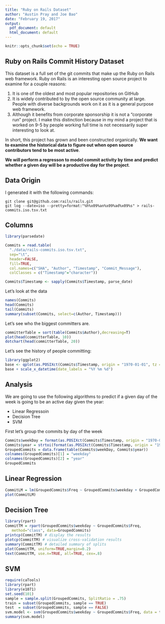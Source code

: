```yaml
---
title: "Ruby on Rails Dataset"
author: "Austin Pray and Joe Bao"
date: "February 19, 2017"
output:
  pdf_document: default
  html_document: default
---
```


```r
knitr::opts_chunk$set(echo = TRUE)
```

## Ruby on Rails Commit History Dataset

This dataset is a full set of the git commits that make up the Ruby on Rails web framework. Ruby on Rails is an interesting open source project to examine for a couple reasons:

1. It is one of the oldest and most popular repositories on GitHub
2. It is widely contributed to by the open source community at large. People with diverse backgrounds work on it as it is a general purpose web framework.
3. Although it benefits from corporate sponsorship it is not a "corporate run" project. I make this distinction because in my mind a project that is worked on 9-5 by people working full time is not necessarily super interesting to look at.

In short, this project has grown and been constructed organically. **We want to examine the historical data to figure out when open source contributors tend to be most active**.

**We will perform a regresson to model commit activity by time and predict whether a given day will be a productive day for the project**.

## Data Origin

I generated it with the following commands:

```
git clone git@github.com:rails/rails.git
git log --date=iso --pretty=format:"%h%x09%an%x09%ad%x09%s" > rails-commits.iso.tsv.txt
```

## Columns

```r
library(parsedate)

Commits = read.table(
  "./data/rails-commits.iso.tsv.txt",
  sep="\t",
  header=FALSE,
  fill=TRUE,
  col.names=c("SHA", "Author", "Timestamp", "Commit_Message"),
  colClasses = c("Timestamp"="character"))

Commits$Timestamp <- sapply(Commits$Timestamp, parse_date)
```

Let's look at the data

```r
names(Commits)
head(Commits)
tail(Commits)
summary(subset(Commits, select=c(Author, Timestamp)))
```

Let's see who the biggest committers are.

```r
committerTable = sort(table(Commits$Author),decreasing=T)
plot(head(committerTable, 10))
dotchart(head(committerTable, 20))
```

Let's see the history of people committing:

```r
library(ggplot2)
base <- qplot(as.POSIXct(Commits$Timestamp, origin = "1970-01-01", tz = "GMT"))
base + scale_x_datetime(date_labels = "%Y %m %d")
```

## Analysis

We are going to use the following algorithms to predict if a given day of the week is going to be an active day given the year:

- Linear Regressoin
- Decision Tree
- SVM

First let's group the commits by day of the week

```r
Commits$weekDay = format(as.POSIXct(Commits$Timestamp, origin = "1970-01-01", tz = "GMT"), "%A")
Commits$year = strtoi(format(as.POSIXct(Commits$Timestamp, origin = "1970-01-01", tz = "GMT"), "%Y"))
GroupedCommits = data.frame(table(Commits$weekDay, Commits$year))
colnames(GroupedCommits)[1] = "weekday"
colnames(GroupedCommits)[2] = "year"
GroupedCommits
```

## Linear Regression

```r
CommitLM = lm(GroupedCommits$Freq ~ GroupedCommits$weekday + GroupedCommits$year)
plot(CommitLM)
```

## Decision Tree

```r
library(rpart)
CommitTM = rpart(GroupedCommits$weekday ~ GroupedCommits$Freq, 
   method="class", data=GroupedCommits)
printcp(CommitTM) # display the results 
plotcp(CommitTM) # visualize cross-validation results 
summary(CommitTM) # detailed summary of splits
plot(CommitTM, uniform=TRUE,margin=0.2)
text(CommitTM, use.n=TRUE, all=TRUE, cex=.8)
```

## SVM

```r
require(caTools)
library(rpart)
library(e1071)
set.seed(101) 
sample = sample.split(GroupedCommits, SplitRatio = .75)
train = subset(GroupedCommits, sample == TRUE)
test  = subset(GroupedCommits, sample == FALSE)
svm.model <- svm(GroupedCommits$weekday ~ GroupedCommits$Freq, data = train)
summary(svm.model)
```


